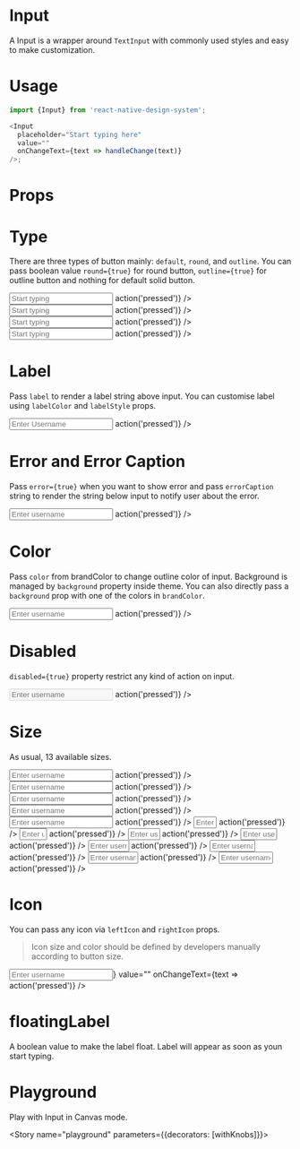 
<Meta title="Input" component={Input} />

# Input

A Input is a wrapper around `TextInput` with commonly used styles and easy to make customization.

# Usage

```js
import {Input} from 'react-native-design-system';

<Input
  placeholder="Start typing here"
  value=""
  onChangeText={text => handleChange(text)}
/>;
```

# Props

<Props of={Input} />

# Type

There are three types of button mainly: `default`, `round`, and `outline`. You can pass boolean value `round={true}` for round button, `outline={true}` for outline button and nothing for default solid button.

<Preview>
  <Story name="type">
    <Stack>
      <Input
        placeholder="Start typing"
        value=""
        onChangeText={text => action('pressed')}
      />
      <Input
        round
        placeholder="Start typing"
        value=""
        onChangeText={text => action('pressed')}
      />
      <Input
        outline
        placeholder="Start typing"
        value=""
        onChangeText={text => action('pressed')}
      />
      <Input
        outline
        round
        placeholder="Start typing"
        value=""
        onChangeText={text => action('pressed')}
      />
    </Stack>
  </Story>
</Preview>

# Label

Pass `label` to render a label string above input. You can customise label using `labelColor` and `labelStyle` props.

<Preview>
  <Story name="label">
    <Input
      outline
      label="Username"
      placeholder="Enter Username"
      value=""
      onChangeText={text => action('pressed')}
    />
  </Story>
</Preview>

# Error and Error Caption

Pass `error={true}` when you want to show error and pass `errorCaption` string to render the string below input to notify user about the error.

<Preview>
  <Story name="error">
    <Input
      outline
      error={true}
      placeholder="Enter username"
      value=""
      errorCaption="Please check the username again"
      onChangeText={text => action('pressed')}
    />
  </Story>
</Preview>

# Color

Pass `color` from brandColor to change outline color of input. Background is managed by `background` property inside theme. You can also directly pass a `background` prop with one of the colors in `brandColor`.

<Preview>
  <Story name="color">
    <Input
      outline
      color="secondary"
      placeholder="Enter username"
      value=""
      onChangeText={text => action('pressed')}
    />
  </Story>
</Preview>

# Disabled

`disabled={true}` property restrict any kind of action on input.

<Preview>
  <Story name="disabled">
    <Input
      outline
      disabled
      placeholder="Enter username"
      value=""
      onChangeText={text => action('pressed')}
    />
  </Story>
</Preview>

# Size

As usual, 13 available sizes.

<Preview>
  <Story name="size">
    <Stack>
      <Input
        outline
        size="xs"
        placeholder="Enter username"
        value=""
        onChangeText={text => action('pressed')}
      />
      <Input
        outline
        size="sm"
        placeholder="Enter username"
        value=""
        onChangeText={text => action('pressed')}
      />
      <Input
        outline
        size="md"
        placeholder="Enter username"
        value=""
        onChangeText={text => action('pressed')}
      />
      <Input
        outline
        size="lg"
        placeholder="Enter username"
        value=""
        onChangeText={text => action('pressed')}
      />
      <Input
        outline
        size="xl"
        placeholder="Enter username"
        value=""
        onChangeText={text => action('pressed')}
      />
      <Input
        outline
        size="2xl"
        placeholder="Enter username"
        value=""
        onChangeText={text => action('pressed')}
      />
      <Input
        outline
        size="3xl"
        placeholder="Enter username"
        value=""
        onChangeText={text => action('pressed')}
      />
      <Input
        outline
        size="4xl"
        placeholder="Enter username"
        value=""
        onChangeText={text => action('pressed')}
      />
      <Input
        outline
        size="5xl"
        placeholder="Enter username"
        value=""
        onChangeText={text => action('pressed')}
      />
      <Input
        outline
        size="6xl"
        placeholder="Enter username"
        value=""
        onChangeText={text => action('pressed')}
      />
      <Input
        outline
        size="7xl"
        placeholder="Enter username"
        value=""
        onChangeText={text => action('pressed')}
      />
      <Input
        outline
        size="8xl"
        placeholder="Enter username"
        value=""
        onChangeText={text => action('pressed')}
      />
      <Input
        outline
        size="9xl"
        placeholder="Enter username"
        value=""
        onChangeText={text => action('pressed')}
      />
    </Stack>
  </Story>
</Preview>

# Icon

You can pass any icon via `leftIcon` and `rightIcon` props.

> Icon size and color should be defined by developers manually according to button size.

<Preview>
  <Story name="icon">
    <Input
      outline
      placeholder="Enter username"
      leftIcon={<Feather name="user" size={22} color="gray" />}
      value=""
      onChangeText={text => action('pressed')}
    />
  </Story>
</Preview>

# floatingLabel

A boolean value to make the label float. Label will appear as soon as youn start typing.

# Playground

Play with Input in Canvas mode.

<Story name="playground" parameters={{decorators: [withKnobs]}}>
  <ExampleInput />
</Story>
